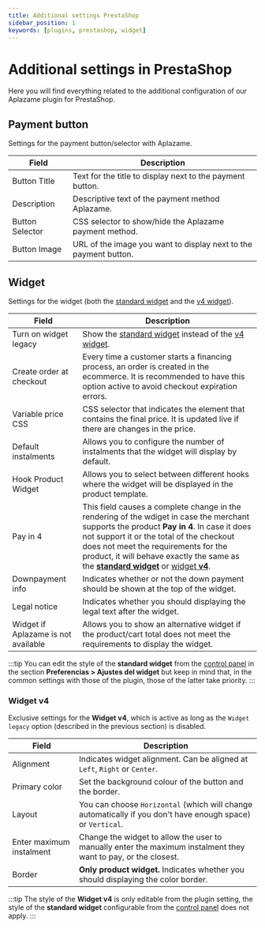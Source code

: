 ```yaml
---
title: Additional settings PrestaShop
sidebar_position: 1
keywords: [plugins, prestashop, widget]
---
```

# Additional settings in PrestaShop
Here you will find everything related to the additional configuration of our Aplazame plugin for PrestaShop.

## Payment button
Settings for the payment button/selector with Aplazame.

Field | Description
----- | -----------
Button Title | Text for the title to display next to the payment button.
Description | Descriptive text of the payment method Aplazame.
Button Selector | CSS selector to show/hide the Aplazame payment method.
Button Image | URL of the image you want to display next to the payment button.

## Widget
Settings for the widget (both the [standard widget](../../../api/widget/installment-payment#simulation) and the [v4 widget](../../../api/widget/widget-v4)).

Field | Description
----- | -----------
Turn on widget legacy | Show the [standard widget](../../../api/widget/installment-payment#simulation) instead of the [v4 widget](../../../api/widget/widget-v4).
Create order at checkout | Every time a customer starts a financing process, an order is created in the ecommerce. It is recommended to have this option active to avoid checkout expiration errors.
Variable price CSS | CSS selector that indicates the element that contains the final price. It is updated live if there are changes in the price.
Default instalments | Allows you to configure the number of instalments that the widget will display by default.
Hook Product Widget | Allows you to select between different hooks where the widget will be displayed in the product template.
Pay in 4 | This field causes a complete change in the rendering of the wdiget in case the merchant supports the product **Pay in 4**. In case it does not support it or the total of the checkout does not meet the requirements for the product, it will behave exactly the same as the [**standard widget**](../../../api/widget/installment-payment#simulation) or [widget **v4**](../../../api/widget/widget-v4).
Downpayment info | Indicates whether or not the down payment should be shown at the top of the widget.
Legal notice | Indicates whether you should displaying the legal text after the widget.
Widget if Aplazame is not available | Allows you to show an alternative widget if the product/cart total does not meet the requirements to display the widget.
:::tip
  You can edit the style of the **standard widget** from the [control panel](https://vendors.aplazame.com/) in the section **Preferencias > Ajustes del widget** but keep in mind that, in the common settings with those of the plugin, those of the latter take priority.
:::

### Widget v4
Exclusive settings for the **Widget v4**, which is active as long as the `Widget legacy` option (described in the previous section) is disabled.

Field | Description
----- | -----------
Alignment | Indicates widget alignment. Can be aligned at `Left`, `Right` or `Center`.
Primary color | Set the background colour of the button and the border.
Layout | You can choose `Horizontal` (which will change automatically if you don't have enough space) or `Vertical`.
Enter maximum instalment | Change the widget to allow the user to manually enter the maximum instalment they want to pay, or the closest.
Border | **Only product widget.** Indicates whether you should displaying the color border.
:::tip
  The style of the **Widget v4** is only editable from the plugin setting, the style of the **standard widget** configurable from the [control panel](https://vendors.aplazame.com/) does not apply.
:::
